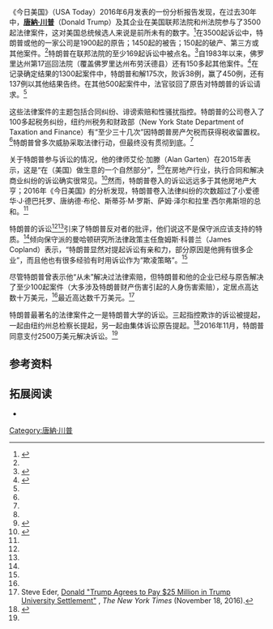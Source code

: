 {{Expand language|1=en|time=2021-03-15T21:18:19+00:00}}
{{noteTA
|G1=PresidentsUS
|G2=People
|G3=TV
|G4=USState
|T=zh-hans:唐纳德·特朗普的法律问题; zh-hant:唐納德·特朗普的法律问题; zh-cn:唐纳德·特朗普的法律问题; zh-tw:唐納·川普的法律问题; zh-hk:當勞·特朗普的法律问题;
|1=zh-hans:弗莱德;zh-hant:弗萊德;zh-cn:弗雷德;zh-tw:佛瑞德;zh-hk:費德;zh-mo:費德;
|2=zh-hans:艾凡娜; zh-hant:伊凡娜; zh-cn:伊凡娜;
|3=zh-hans:梅拉妮亚; zh-hant:美蘭尼亞; zh-cn:梅拉尼娅; zh-hk:梅拉尼亞; zh-tw:梅蘭妮亞;
|4=zh-cn:沃顿; zh-tw:華頓;zh-hk:禾頓;zh-hant:沃頓;
|5=zh-cn:宾夕法尼亚大学;zh-tw:賓州大學; zh-hk:賓夕凡尼亞大學;
|6=zh-tw:伊凡卡;zh-cn:伊万卡;zh-hk:伊萬卡;zh-mo:伊萬卡;
|7=zh-tw:艾瑞克;zh-cn:埃里克;
|8=zh-hans:精英;zh-hant:菁英;
|9=zh-hans:凭着;zh-hant:憑著;
|10=zh-cn:特朗普;zh-tw:川普;zh-hk:特朗普;zh-hans:特朗普
|11=zh-hans:唐纳德; zh-hant:唐納德; zh-cn:唐纳德; zh-tw:唐納; zh-hk:當勞;
}}
《今日美国》（USA Today）2016年6月发表的一份分析报告发现，在过去30年中，'''[[唐納·川普|唐納·川普]]'''（Donald Trump）及其企业在美国联邦法院和州法院参与了3500起法律案件，这对美国总统候选人来说是前所未有的数字。<ref name="USATodayAnalysis">{{cite news |title=Exclusive: Trump's 3,500 lawsuits unprecedented for a presidential nominee |url=https://www.usatoday.com/story/news/politics/elections/2016/06/01/donald-trump-lawsuits-legal-battles/84995854/ |newspaper=USA Today |date=June 2, 2016 |access-date=June 2, 2016 |archive-date=2016-06-02 |archive-url=https://web.archive.org/web/20160602025056/http://www.usatoday.com/story/news/politics/elections/2016/06/01/donald-trump-lawsuits-legal-battles/84995854/ |dead-url=no }}</ref>在3500起诉讼中，特朗普或他的一家公司是1900起的原告；1450起的被告；150起的破产、第三方或其他案件。<ref name="USATodayAnalysis"/>特朗普在联邦法院的至少169起诉讼中被点名。<ref>{{cite news|last1=Stockman|first1=Rachel|title=We Investigated, Donald Trump is Named in at Least 169 Federal Lawsuits|url=http://lawnewz.com/high-profile/we-investigated-donald-trump-is-named-in-at-least-169-federal-lawsuits/|publisher=Law Newz by [[Dan_Abrams|Dan Abrams]]|date=February 16, 2016|access-date=March 9, 2016|archive-date=2017-10-12|archive-url=https://web.archive.org/web/20171012105450/https://lawnewz.com/high-profile/we-investigated-donald-trump-is-named-in-at-least-169-federal-lawsuits/|dead-url=no}}</ref>自1983年以来，佛罗里达州第17巡回法院（覆盖佛罗里达州布劳沃德县）还有150多起其他案件。<ref>{{cite web|last=|first=|date=|title=Case Search, Business Name, Trump|url=https://www.browardclerk.org/Web2/CaseSearchECA/Results?TYPE=GetCaseSearchByName_ECA&INPUT=UvlDr4UDMnM%2FjqbJiWpaSr3ZSNRt%2B0052ah3ysuyQSy5TPTKrgp7Eo0pqedYAgOU%2FP2PBpT6fHJ54puuGFrEt4d0t%2F3OYXxjGECWnAi4%2F3%2Fb5uQllI0SLajVrjLlsMQK%2BkIN7azfPMxcyH4SQgTQMDqejk5pk85cgGgRIzpDhBdraoGBrbts4iKtXM61e0kPqh6uMQwbJPjdczhVsT1lmiPS1AI8Et7jRGtOnF8N1N8TAcXeTxhdH8b3rAXt06g9%2FQdVI7z2ZGwTAcXeTxhdH8liH9Ihy2zTWPenQT61LOv%2FBEnv9J36uAn21Qpq8IrUOeE9GcSmRFuOgueN6uVLTOF6%2BAQBaXr83IKP%2FKF75l991suCzWkVE8rISgj9jG72|url-status=live|archive-url=|archive-date=|access-date=March 11, 2016|website=|publisher=Clerk of the Circuit and County Courts, Broward County}}</ref>在记录确定结果的1300起案件中，特朗普和解175次，败诉38例，赢了450例，还有137例以其他结果告终。在其他500起案件中，法官驳回了原告对特朗普的诉讼请求。<ref name=USATodayAnalysis/>

这些法律案件的主题包括合同纠纷、诽谤索赔和性骚扰指控。特朗普的公司卷入了100多起税务纠纷，纽约州税务和财政部（New York State Department of Taxation and Finance）有“至少三十几次”因特朗普房产欠税而获得税收留置权。<ref name=USATodayAnalysis/>特朗普曾多次威胁采取法律行动，但最终没有贯彻到底。<ref name="ObermanLongTrail"/>

关于特朗普参与诉讼的情况，他的律师艾伦·加滕（Alan Garten）在2015年表示，这是“在（美国）做生意的一个自然部分”，<ref name="ObermanLongTrail"/><ref name=Isikoff30Aug>{{cite news |url=https://www.yahoo.com/politics/how-trump-could-turn-the-presidency-into-a-127901460096.html |title=How Trump could turn the presidency into a 'litigation circus' |date=August 30, 2015 |first=Michael |last=Isikoff |publisher=Yahoo! Politics |access-date=August 31, 2015 |quote=He is a litigation magnet who has been the target (and the initiator) of hundreds of civil suits over the past several decades.... Indeed, Trump's penchant for litigation – and punching back against his critics in court – has shown no signs of abating while he is on the campaign trail. |archive-date=2016-04-04 |archive-url=https://web.archive.org/web/20160404092500/https://www.yahoo.com/politics/how-trump-could-turn-the-presidency-into-a-127901460096.html |dead-url=no }}</ref>在房地产行业，执行合同和解决商业纠纷的诉讼确实很常见。<ref name="ObermanLongTrail">{{cite news|author1=Brody Mullins|author2=Jim Oberman|title=Trump's Long Trail of Litigation|url=https://www.wsj.com/articles/trumps-long-trail-of-litigation-1457891191|work=The Wall Street Journal|date=March 13, 2016|access-date=March 14, 2016|quote=Litigation isn't unusual for resolving business disputes or enforcing contracts, particularly in the real-estate industry. It is difficult to determine whether Mr. Trump files more lawsuits than others with similarly broad business interests. The Republican Party has long argued that excessive litigation in the U.S. increases the costs of goods and services and limits job creation. Republican leaders have pushed, in particular, for medical-malpractice changes, to reduce fraud in the asbestos-claims process and to cut down on what they see as frivolous litigation in general. Mr. Trump's political opponents have cited his pattern of litigiousness to buttress their contention that he isn't a true conservative.|archive-date=2022-04-07|archive-url=https://web.archive.org/web/20220407021524/https://www.wsj.com/articles/trumps-long-trail-of-litigation-1457891191|dead-url=no}}</ref>然而，特朗普卷入的诉讼远远多于其他房地产大亨；2016年《今日美国》的分析发现，特朗普卷入法律纠纷的次数超过了小爱德华·J·德巴托罗、唐纳德·布伦、斯蒂芬·M·罗斯、萨姆·泽尔和拉里·西尔弗斯坦的总和。<ref name="USATodayAnalysis"/>

特朗普的诉讼<ref name="ObermanLongTrail"/><ref name="Isikoff30Aug"/>引来了特朗普反对者的批评，他们说这不是保守派应该支持的特质。<ref name="ObermanLongTrail"/>倾向保守派的曼哈顿研究所法律政策主任詹姆斯·科普兰（James Copland）表示，“特朗普显然对提起诉讼有亲和力，部分原因是他拥有很多企业”，而且他也有很多经验有时用诉讼作为“欺凌策略”。<ref name="ObermanLongTrail"/>

尽管特朗普曾表示他“从未”解决过法律索赔，但特朗普和他的企业已经与原告解决了至少100起案件（大多涉及特朗普财产伤害引起的人身伤害索赔），定居点高达数十万美元，<ref name="USATodayAnalysis"/>最近高达数千万美元。<ref name="nytimes.com">Steve Eder, [https://www.nytimes.com/2016/11/19/us/politics/trump-university.html Donald "Trump Agrees to Pay $25 Million in Trump University Settlement"] {{Webarchive|url=https://archive.today/20161118220725/http://www.nytimes.com/2016/11/19/us/politics/trump-university.html?_r=0 |date=2016-11-18 }}, ''The New York Times'' (November 18, 2016).</ref>

特朗普最著名的法律案件之一是特朗普大学的诉讼。三起指控欺诈的诉讼被提起，一起由纽约州总检察长提起，另一起由集体诉讼原告提起。<ref>{{cite news |last1=Kessler |first1=Glenn |title=A trio of truthful attack ads about Trump University |url=https://www.washingtonpost.com/news/fact-checker/wp/2016/02/29/a-trio-of-truthful-attack-ads-about-trump-university/ |newspaper=The Washington Post |date=February 29, 2016 |access-date=March 1, 2016 |archive-date=2016-04-15 |archive-url=https://archive.today/20160415055714/https://www.washingtonpost.com/news/fact-checker/wp/2016/02/29/a-trio-of-truthful-attack-ads-about-trump-university/ |dead-url=no }}</ref>2016年11月，特朗普同意支付2500万美元解决诉讼。<ref name="nytimes.com"/>

==参考资料==
{{reflist|30em}}

==拓展阅读==
* {{cite web |url=https://www.nytimes.com/interactive/2019/05/13/us/politics/trump-investigations.html |title=Tracking 29 Investigations Related to Trump |authors=Larry Buchanan and Karen Yourish |website=NYTimes.com |access-date=May 24, 2019 |archive-date=2019-05-22 |archive-url=https://web.archive.org/web/20190522033520/https://www.nytimes.com/interactive/2019/05/13/us/politics/trump-investigations.html |dead-url=no }}

{{Trump}}

[[Category:唐納·川普|Category:唐納·川普]]